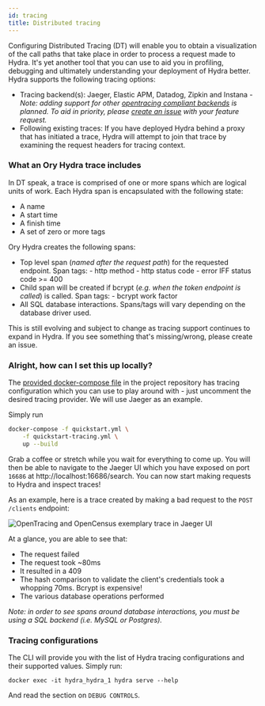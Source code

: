 ```yaml
---
id: tracing
title: Distributed tracing
---
```


Configuring Distributed Tracing (DT) will enable you to obtain a visualization of the call paths that take place in order to
process a request made to Hydra. It's yet another tool that you can use to aid you in profiling, debugging and ultimately
understanding your deployment of Hydra better. Hydra supports the following tracing options:

- Tracing backend(s): Jaeger, Elastic APM, Datadog, Zipkin and Instana - _Note: adding support for other
  [opentracing compliant backends](https://opentracing.io/docs/supported-tracers) is planned. To aid in priority, please
  [create an issue](https://github.com/ory/hydra/issues) with your feature request._
- Following existing traces: If you have deployed Hydra behind a proxy that has initiated a trace, Hydra will attempt to join that
  trace by examining the request headers for tracing context.

### What an Ory Hydra trace includes

In DT speak, a trace is comprised of one or more spans which are logical units of work. Each Hydra span is encapsulated with the
following state:

- A name
- A start time
- A finish time
- A set of zero or more tags

Ory Hydra creates the following spans:

- Top level span (_named after the request path_) for the requested endpoint. Span tags: - http method - http status code - error
  IFF status code >= 400
- Child span will be created if bcrypt (_e.g. when the token endpoint is called_) is called. Span tags: - bcrypt work factor
- All SQL database interactions. Spans/tags will vary depending on the database driver used.

This is still evolving and subject to change as tracing support continues to expand in Hydra. If you see something that's
missing/wrong, please create an issue.

### Alright, how can I set this up locally?

The [provided docker-compose file](https://github.com/ory/hydra/blob/master/quickstart-tracing.yml) in the project repository has
tracing configuration which you can use to play around with - just uncomment the desired tracing provider. We will use Jaeger as
an example.

Simply run

```sh
docker-compose -f quickstart.yml \
    -f quickstart-tracing.yml \
    up --build
```

Grab a coffee or stretch while you wait for everything to come up. You will then be able to navigate to the Jaeger UI which you
have exposed on port `16686` at http://localhost:16686/search. You can now start making requests to Hydra and inspect traces!

As an example, here is a trace created by making a bad request to the `POST /clients` endpoint:

![OpenTracing and OpenCensus exemplary trace in Jaeger UI](../_static/sample_trace.png)

At a glance, you are able to see that:

- The request failed
- The request took ~80ms
- It resulted in a 409
- The hash comparison to validate the client's credentials took a whopping 70ms. Bcrypt is expensive!
- The various database operations performed

_Note: in order to see spans around database interactions, you must be using a SQL backend (i.e. MySQL or Postgres)._

### Tracing configurations

The CLI will provide you with the list of Hydra tracing configurations and their supported values. Simply run:

```
docker exec -it hydra_hydra_1 hydra serve --help
```

And read the section on `DEBUG CONTROLS`.
